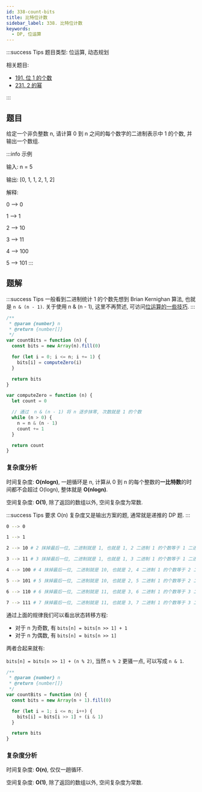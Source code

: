 ```yaml
---
id: 338-count-bits
title: 比特位计数
sidebar_label: 338. 比特位计数
keywords:
  - DP, 位运算
---
```


:::success Tips
题目类型: 位运算, 动态规划

相关题目:

- [191. 位 1 的个数](/leetcode/easy/191-hamming-weight)
- [231. 2 的幂](/leetcode/easy/231-is-power-of-two)

:::

## 题目

给定一个非负整数 n, 请计算 0 到 n 之间的每个数字的二进制表示中 1 的个数, 并输出一个数组.

:::info 示例

输入: n = 5

输出: [0, 1, 1, 2, 1, 2]

解释:

0 --> 0

1 --> 1

2 --> 10

3 --> 11

4 --> 100

5 --> 101
:::

## 题解


<Tabs>
  <TabItem value="Brian Kernighan 算法" label="Brian Kernighan 算法" default>

:::success Tips
一般看到二进制统计 1 的个数先想到 Brian Kernighan 算法, 也就是 `n & (n - 1)`. 关于使用 n & (n - 1), 这里不再赘述, 可访问[位运算的一些技巧](/algorithm-design/bit-manipulation#n--n---1).
:::

```ts
/**
 * @param {number} n
 * @return {number[]}
 */
var countBits = function (n) {
  const bits = new Array(n).fill(0)

  for (let i = 0; i <= n; i += 1) {
    bits[i] = computeZero(i)
  }

  return bits
}

var computeZero = function (n) {
  let count = 0

  // 通过  n & (n - 1) 将 n 逐步抹零, 次数就是 1 的个数
  while (n > 0) {
    n = n & (n - 1)
    count += 1
  }

  return count
}
```

### 复杂度分析

时间复杂度: **O(nlogn)**, 一趟循环是 n, 计算从 0 到 n 的每个整数的**一比特数**的时间都不会超过 O(logn), 整体就是 **O(nlogn)**.

空间复杂度: **O(1)**, 除了返回的数组以外, 空间复杂度为常数.

</TabItem>

<TabItem value="动态规划" label="动态规划">

:::success Tips
要求 O(n) 复杂度又是输出方案的题, 通常就是递推的 DP 题.
:::

```bash
0 --> 0

1 --> 1

2 --> 10 # 2 抹掉最后一位, 二进制就是 1, 也就是 1, 2 二进制 1 的个数等于 1 二进制 1 的个数

3 --> 11 # 3 抹掉最后一位, 二进制就是 1, 也就是 1, 3 二进制 1 的个数等于 1 二进制 1 的个数 + 1

4 --> 100 # 4 抹掉最后一位, 二进制就是 10, 也就是 2, 4 二进制 1 的个数等于 2 二进制 1 的个数

5 --> 101 # 5 抹掉最后一位, 二进制就是 10, 也就是 2, 5 二进制 1 的个数等于 2 二进制 1 的个数 + 1

6 --> 110 # 6 抹掉最后一位, 二进制就是 11, 也就是 3, 6 二进制 1 的个数等于 3 二进制 1 的个数

7 --> 111 # 7 抹掉最后一位, 二进制就是 11, 也就是 3, 7 二进制 1 的个数等于 3 二进制 1 的个数 + 1
```

通过上面的规律我们可以看出状态转移方程:

- 对于 n 为奇数, 有 `bits[n] = bits[n >> 1] + 1`
- 对于 n 为偶数, 有 `bits[n] = bits[n >> 1]`

两者合起来就有:

`bits[n] = bits[n >> 1] + (n % 2)`, 当然 `n % 2` 更骚一点, 可以写成 `n & 1`.

```ts
/**
 * @param {number} n
 * @return {number[]}
 */
var countBits = function (n) {
  const bits = new Array(n + 1).fill(0)

  for (let i = 1; i <= n; i++) {
    bits[i] = bits[i >> 1] + (i & 1)
  }

  return bits
}
```

### 复杂度分析

时间复杂度: **O(n)**, 仅仅一趟循环.

空间复杂度: **O(1)**, 除了返回的数组以外, 空间复杂度为常数.

</TabItem>
</Tabs>
